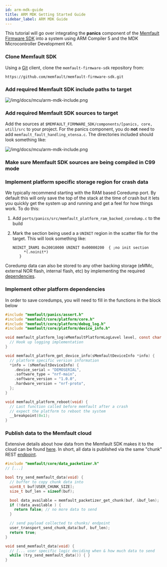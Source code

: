 ```yaml
---
id: arm-mdk-guide
title: ARM MDK Getting Started Guide
sidebar_label: ARM MDK Guide
---
```


This tutorial will go over integrating the **panics** component of the
[Memfault Firmware SDK](https://github.com/memfault/memfault-firmware-sdk) into
a system using ARM Compiler 5 and the MDK Microcontroller Development Kit.

### Clone Memfault SDK

Using a [Git](https://git-scm.com/) client, clone the `memfault-firmware-sdk`
repository from:

```
https://github.com/memfault/memfault-firmware-sdk.git
```

### Add required Memfault SDK include paths to target

![/img/docs/mcu/arm-mdk-include.png](/img/docs/mcu/arm-mdk-includes.png)

### Add required Memfault SDK sources to target

Add the sources at `$MEMFAULT_FIRMWARE_SDK/components/[panics, core, util]/src`
to your project. For the panics component, you do **not** need to add
`memfault_fault_handling_xtensa.c`. The directories included should look
something like:

![/img/docs/mcu/arm-mdk-include.png](/img/docs/mcu/arm-mdk-tree.png)

### Make sure Memfault SDK sources are being compiled in C99 mode

### Implement platform specific storage region for crash data

We typically recommend starting with the RAM based Coredump port. By default
this will only save the top of the stack at the time of crash but it lets you
quickly get the system up and running and get a feel for how things work. To do
this:

1.  Add `ports/panics/src/memfault_platform_ram_backed_coredump.c` to the build
2.  Mark the section being used a a `UNINIT` region in the scatter file for the
    target. This will look something like:

    ```
    NOINIT_IRAM1 0x20010000 UNINIT 0x00000200  { ;no init section
         *(.noinit*)
       }
    ```

Coredump data can also be stored to any other backing storage (eMMc, external
NOR flash, internal flash, etc) by implementing the required
[dependencies](https://github.com/memfault/memfault-firmware-sdk/blob/master/components/include/memfault/panics/platform/coredump.h).

### Implement other platform dependencies

In order to save coredumps, you will need to fill in the functions in the block
below

```c
#include "memfault/panics/assert.h"
#include "memfault/core/platform/core.h"
#include "memfault/core/platform/debug_log.h"
#include "memfault/core/platform/device_info.h"

void memfault_platform_log(eMemfaultPlatformLogLevel level, const char *fmt, ...) {
  // Hook up logging implementation
}

void memfault_platform_get_device_info(sMemfaultDeviceInfo *info) {
  // platform specific version information
  *info = (sMemfaultDeviceInfo) {
    .device_serial = "DEMOSERIAL",
    .software_type = "nrf-main",
    .software_version = "1.0.0",
    .hardware_version = "nrf-proto",
  };
}

void memfault_platform_reboot(void) {
  // Last function called before memfault after a crash
  // expect the platform to reboot the system
  __breakpoint(0x1);
}
```

### Publish data to the Memfault cloud

Extensive details about how data from the Memfault SDK makes it to the cloud can
be found [here](data-from-firmware-to-cloud.mdx). In short, all data is
published via the same "chunk" REST
[endpoint](https://api-docs.memfault.com/?version=latest#66b0e390-2c3e-4c0d-b6c2-836a287b9e5f).

```c
#include "memfault/core/data_packetizer.h"
// [...]

bool try_send_memfault_data(void) {
  // buffer to copy chunk data into
  uint8_t buf[USER_CHUNK_SIZE];
  size_t buf_len = sizeof(buf);

  bool data_available = memfault_packetizer_get_chunk(buf, &buf_len);
  if (!data_available ) {
    return false; // no more data to send
  }

  // send payload collected to chunks/ endpoint
  user_transport_send_chunk_data(buf, buf_len);
  return true;
}

void send_memfault_data(void) {
  // [... user specific logic deciding when & how much data to send
  while (try_send_memfault_data()) { }
}
```
